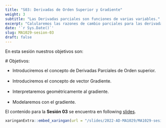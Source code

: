 ---
title: "S03: Derivadas de Orden Superior y Gradiente"
weight: 3
subtitle: "Las Derivadas parciales son funciones de varias variables."
excerpt: "Calularemos las razones de cambio parciales para las derivadas parciales, así como el gradiente que nos dira lo dirección optima."
date: '`r Sys.Date()`'
slug: MA1029-sesion-03
draft: false
---

En esta sesión nuestros objetivos son:

  # Objetivos:

  * Introduciremos el concepto de Derivadas Parciales de Orden superior. <br/><br/>
  * Introduciremos el concepto de vector Gradiente. <br/><br/>
  * Interpretaremos geométricamente al gradiente. <br/><br/>
  * Modelaremos con el gradiente.

El contenido para la **Sesión 03** se encuentra en following [slides](/slides/2022-AD-MA1029/MA1029-sesion-03).

```{r embed-xaringan, echo=FALSE}
xaringanExtra::embed_xaringan(url = "/slides/2022-AD-MA1029/MA1029-sesion-03", ratio = "4:3")
```